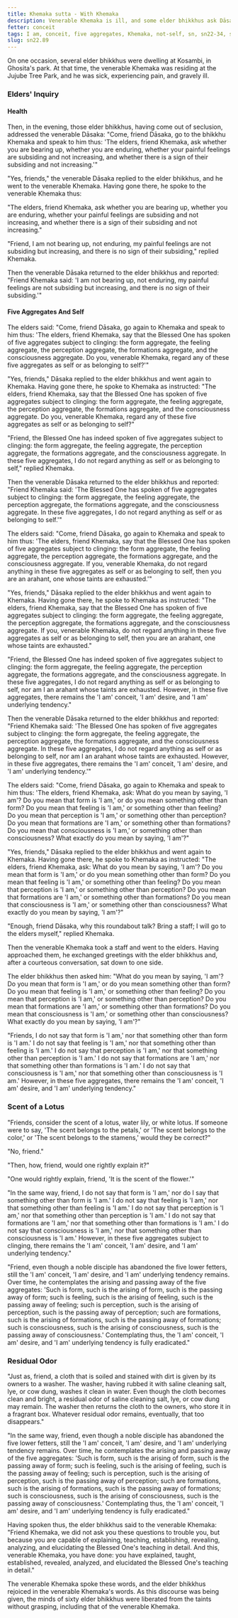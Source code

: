 ```yaml
---
title: Khemaka sutta - With Khemaka
description: Venerable Khemaka is ill, and some elder bhikkhus ask Dāsaka to convey their concern to him. A series of exchanges ensue, mediated by Dāsaka, until Khemaka, despite his illness, goes to see the elder bhikkhus himself. The elders inquire about his understanding of the Dhamma. Khemaka explains that while he does not identify any of the five |aggregates::form, feeling, perception, formations, and consciousness| as self, he still experiences a subtle "I am" conceit associated with these aggregates. He likens this to the lingering scent on a cleaned cloth, which eventually fades away.
fetter: conceit
tags: I am, conceit, five aggregates, Khemaka, not-self, sn, sn22-34, sn22
slug: sn22.89
---
```


On one occasion, several elder bhikkhus were dwelling at Kosambi, in Ghosita's park. At that time, the venerable Khemaka was residing at the Jujube Tree Park, and he was sick, experiencing pain, and gravely ill.

### Elders' Inquiry

#### Health

Then, in the evening, those elder bhikkhus, having come out of seclusion, addressed the venerable Dāsaka: "Come, friend Dāsaka, go to the bhikkhu Khemaka and speak to him thus: 'The elders, friend Khemaka, ask whether you are bearing up, whether you are enduring, whether your painful feelings are subsiding and not increasing, and whether there is a sign of their subsiding and not increasing.'"

"Yes, friends," the venerable Dāsaka replied to the elder bhikkhus, and he went to the venerable Khemaka. Having gone there, he spoke to the venerable Khemaka thus:

"The elders, friend Khemaka, ask whether you are bearing up, whether you are enduring, whether your painful feelings are subsiding and not increasing, and whether there is a sign of their subsiding and not increasing."

"Friend, I am not bearing up, not enduring, my painful feelings are not subsiding but increasing, and there is no sign of their subsiding," replied Khemaka.

Then the venerable Dāsaka returned to the elder bhikkhus and reported: "Friend Khemaka said: 'I am not bearing up, not enduring, my painful feelings are not subsiding but increasing, and there is no sign of their subsiding.'"

#### Five Aggregates And Self

The elders said: "Come, friend Dāsaka, go again to Khemaka and speak to him thus: 'The elders, friend Khemaka, say that the Blessed One has spoken of five aggregates subject to clinging: the form aggregate, the feeling aggregate, the perception aggregate, the formations aggregate, and the consciousness aggregate. Do you, venerable Khemaka, regard any of these five aggregates as self or as belonging to self?'"

"Yes, friends," Dāsaka replied to the elder bhikkhus and went again to Khemaka. Having gone there, he spoke to Khemaka as instructed: "The elders, friend Khemaka, say that the Blessed One has spoken of five aggregates subject to clinging: the form aggregate, the feeling aggregate, the perception aggregate, the formations aggregate, and the consciousness aggregate. Do you, venerable Khemaka, regard any of these five aggregates as self or as belonging to self?"

"Friend, the Blessed One has indeed spoken of five aggregates subject to clinging: the form aggregate, the feeling aggregate, the perception aggregate, the formations aggregate, and the consciousness aggregate. In these five aggregates, I do not regard anything as self or as belonging to self," replied Khemaka.

Then the venerable Dāsaka returned to the elder bhikkhus and reported: "Friend Khemaka said: 'The Blessed One has spoken of five aggregates subject to clinging: the form aggregate, the feeling aggregate, the perception aggregate, the formations aggregate, and the consciousness aggregate. In these five aggregates, I do not regard anything as self or as belonging to self.'"

The elders said: "Come, friend Dāsaka, go again to Khemaka and speak to him thus: 'The elders, friend Khemaka, say that the Blessed One has spoken of five aggregates subject to clinging: the form aggregate, the feeling aggregate, the perception aggregate, the formations aggregate, and the consciousness aggregate. If you, venerable Khemaka, do not regard anything in these five aggregates as self or as belonging to self, then you are an arahant, one whose taints are exhausted.'"

"Yes, friends," Dāsaka replied to the elder bhikkhus and went again to Khemaka. Having gone there, he spoke to Khemaka as instructed: "The elders, friend Khemaka, say that the Blessed One has spoken of five aggregates subject to clinging: the form aggregate, the feeling aggregate, the perception aggregate, the formations aggregate, and the consciousness aggregate. If you, venerable Khemaka, do not regard anything in these five aggregates as self or as belonging to self, then you are an arahant, one whose taints are exhausted."

"Friend, the Blessed One has indeed spoken of five aggregates subject to clinging: the form aggregate, the feeling aggregate, the perception aggregate, the formations aggregate, and the consciousness aggregate. In these five aggregates, I do not regard anything as self or as belonging to self, nor am I an arahant whose taints are exhausted. However, in these five aggregates, there remains the 'I am' conceit, 'I am' desire, and 'I am' underlying tendency."

Then the venerable Dāsaka returned to the elder bhikkhus and reported: "Friend Khemaka said: 'The Blessed One has spoken of five aggregates subject to clinging: the form aggregate, the feeling aggregate, the perception aggregate, the formations aggregate, and the consciousness aggregate. In these five aggregates, I do not regard anything as self or as belonging to self, nor am I an arahant whose taints are exhausted. However, in these five aggregates, there remains the 'I am' conceit, 'I am' desire, and 'I am' underlying tendency.'"

The elders said: "Come, friend Dāsaka, go again to Khemaka and speak to him thus: 'The elders, friend Khemaka, ask: What do you mean by saying, 'I am'? Do you mean that form is 'I am,' or do you mean something other than form? Do you mean that feeling is 'I am,' or something other than feeling? Do you mean that perception is 'I am,' or something other than perception? Do you mean that formations are 'I am,' or something other than formations? Do you mean that consciousness is 'I am,' or something other than consciousness? What exactly do you mean by saying, 'I am'?"

"Yes, friends," Dāsaka replied to the elder bhikkhus and went again to Khemaka. Having gone there, he spoke to Khemaka as instructed: "The elders, friend Khemaka, ask: What do you mean by saying, 'I am'? Do you mean that form is 'I am,' or do you mean something other than form? Do you mean that feeling is 'I am,' or something other than feeling? Do you mean that perception is 'I am,' or something other than perception? Do you mean that formations are 'I am,' or something other than formations? Do you mean that consciousness is 'I am,' or something other than consciousness? What exactly do you mean by saying, 'I am'?"

"Enough, friend Dāsaka, why this roundabout talk? Bring a staff; I will go to the elders myself," replied Khemaka.

Then the venerable Khemaka took a staff and went to the elders. Having approached them, he exchanged greetings with the elder bhikkhus and, after a courteous conversation, sat down to one side.

The elder bhikkhus then asked him: "What do you mean by saying, 'I am'? Do you mean that form is 'I am,' or do you mean something other than form? Do you mean that feeling is 'I am,' or something other than feeling? Do you mean that perception is 'I am,' or something other than perception? Do you mean that formations are 'I am,' or something other than formations? Do you mean that consciousness is 'I am,' or something other than consciousness? What exactly do you mean by saying, 'I am'?"

"Friends, I do not say that form is 'I am,' nor that something other than form is 'I am.' I do not say that feeling is 'I am,' nor that something other than feeling is 'I am.' I do not say that perception is 'I am,' nor that something other than perception is 'I am.' I do not say that formations are 'I am,' nor that something other than formations is 'I am.' I do not say that consciousness is 'I am,' nor that something other than consciousness is 'I am.' However, in these five aggregates, there remains the 'I am' conceit, 'I am' desire, and 'I am' underlying tendency."

### Scent of a Lotus

"Friends, consider the scent of a lotus, water lily, or white lotus. If someone were to say, 'The scent belongs to the petals,' or 'The scent belongs to the color,' or 'The scent belongs to the stamens,' would they be correct?"

"No, friend."

"Then, how, friend, would one rightly explain it?"

"One would rightly explain, friend, 'It is the scent of the flower.'"

"In the same way, friend, I do not say that form is 'I am,' nor do I say that something other than form is 'I am.' I do not say that feeling is 'I am,' nor that something other than feeling is 'I am.' I do not say that perception is 'I am,' nor that something other than perception is 'I am.' I do not say that formations are 'I am,' nor that something other than formations is 'I am.' I do not say that consciousness is 'I am,' nor that something other than consciousness is 'I am.' However, in these five aggregates subject to clinging, there remains the 'I am' conceit, 'I am' desire, and 'I am' underlying tendency."

"Friend, even though a noble disciple has abandoned the five lower fetters, still the 'I am' conceit, 'I am' desire, and 'I am' underlying tendency remains. Over time, he contemplates the arising and passing away of the five aggregates: 'Such is form, such is the arising of form, such is the passing away of form; such is feeling, such is the arising of feeling, such is the passing away of feeling; such is perception, such is the arising of perception, such is the passing away of perception; such are formations, such is the arising of formations, such is the passing away of formations; such is consciousness, such is the arising of consciousness, such is the passing away of consciousness.' Contemplating thus, the 'I am' conceit, 'I am' desire, and 'I am' underlying tendency is fully eradicated."

### Residual Odor

"Just as, friend, a cloth that is soiled and stained with dirt is given by its owners to a washer. The washer, having rubbed it with saline cleaning salt, lye, or cow dung, washes it clean in water. Even though the cloth becomes clean and bright, a residual odor of saline cleaning salt, lye, or cow dung may remain. The washer then returns the cloth to the owners, who store it in a fragrant box. Whatever residual odor remains, eventually, that too disappears."

"In the same way, friend, even though a noble disciple has abandoned the five lower fetters, still the 'I am' conceit, 'I am' desire, and 'I am' underlying tendency remains. Over time, he contemplates the arising and passing away of the five aggregates: 'Such is form, such is the arising of form, such is the passing away of form; such is feeling, such is the arising of feeling, such is the passing away of feeling; such is perception, such is the arising of perception, such is the passing away of perception; such are formations, such is the arising of formations, such is the passing away of formations; such is consciousness, such is the arising of consciousness, such is the passing away of consciousness.' Contemplating thus, the 'I am' conceit, 'I am' desire, and 'I am' underlying tendency is fully eradicated."

Having spoken thus, the elder bhikkhus said to the venerable Khemaka: "Friend Khemaka, we did not ask you these questions to trouble you, but because you are capable of explaining, teaching, establishing, revealing, analyzing, and elucidating the Blessed One's teaching in detail. And this, venerable Khemaka, you have done: you have explained, taught, established, revealed, analyzed, and elucidated the Blessed One's teaching in detail."

The venerable Khemaka spoke these words, and the elder bhikkhus rejoiced in the venerable Khemaka's words. As this discourse was being given, the minds of sixty elder bhikkhus were liberated from the taints without grasping, including that of the venerable Khemaka.